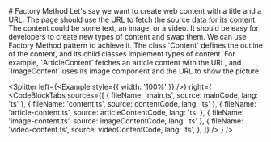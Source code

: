 

<Container as="section">
  # Factory Method
  Let's say we want to create web content with a title and a URL. The page should use the URL to fetch the source data for its content. The content could be some text, an image, or a video. It should be easy for developers to create new types of content and swap them. We can use Factory Method pattern to achieve it. The class `Content` defines the outline of the content, and its child classes implement types of content. For example, `ArticleContent` fetches an article content with the URL, and `ImageContent` uses its image component and the URL to show the picture.
  <Diagram />
</Container>

<Splitter
  left={<Example style={{ width: '100%' }} />}
  right={
    <CodeBlockTabs
      sources={[
        { fileName: 'main.ts', source: mainCode, lang: 'ts' },
        { fileName: 'content.ts',  source: contentCode, lang: 'ts' },
        { fileName: 'article-content.ts', source: articleContentCode, lang: 'ts' },
        { fileName: 'image-content.ts', source: imageContentCode, lang: 'ts' },
        { fileName: 'video-content.ts',  source: videoContentCode, lang: 'ts', },
      ]}
    />
  }
/>
